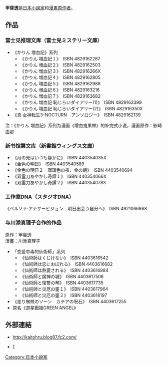 {{Japanese|japanese=甲斐 透|kana=かい とおる|romaji=Kai Tōru}}
'''甲斐透'''是[[日本|日本]][[小說家|小說家]]和[[漫畫原作者|漫畫原作者]]。

==作品==
===富士见推理文库（富士見ミステリー文庫）===
*《かりん 増血記》系列 
**《かりん 増血記１》　ISBN 4829162287 
**《かりん 増血記２》　ISBN 4829162503 
**《かりん 増血記３》　ISBN 482916266X 
**《かりん 増血記４》　ISBN 4829162805 
**《かりん 増血記５》　ISBN 4829162988 
**《かりん 増血記６》　ISBN 4829163216 
**《かりん 増血記７》　ISBN 4829163682 
**《かりん 増血記 恥じらいダイアリー(1)》　ISBN 4829163399 
**《かりん 増血記 恥じらいダイアリー(2)》　ISBN 482916350X 
* 《真·女神転生3-NOCTURN　アンソロジー》　ISBN 4829162139
;注：《かりん 増血記》系列为漫画《增血鬼果林》的补完式小说，漫画原作：影崎由那
===新书馆翼文库（新書館ウィングス文庫）===
*《月の光はいつも静かに》　ISBN 440354035X 
*《金色の明日》　ISBN 4403540589 
*《金色の明日２　瑠璃色の夜、金の朝》　ISBN 4403540694 
*《双霊刀あやかし奇譚１》　ISBN 440354066X 
*《双霊刀あやかし奇譚２》　ISBN 4403540783

===工作室DNA（スタジオDNA）=== 
《ペルソナ·アナザービジョン　明日出会う自分へ》　ISBN 4921066868
===与川添真理子合作的作品===
;原作：甲斐透
;漫畫：川添真理子
* 「恋愛中毒的仙術師」系列
**《仙術師はくじけない》　ISBN 4403616542 
**《仙術師は恋におぼれる》　ISBN 4403616682 
**《仙術師は熱愛される》　ISBN 4403616984 
**《仙術師と魔神の城》　ISBN 4403617506 
**《仙術師と復讐の琴》　ISBN 4403617735 
**《仙術師と災厄の壷１》　ISBN 4403617964 
**《仙術師と災厄の壷２》　ISBN 4403618197 
* 《走り蜘蛛のソーン　カテアの呪石》　ISBN 4403617255
* 原名《遊星戰姬GREEN ANGEL》

==外部連結==
* {{ja}}http://kaitohru.blog87.fc2.com/ {{Wayback|url=http://kaitohru.blog87.fc2.com/ |date=20080616072955 }}
* {{ja}}[http://d.hatena.ne.jp/keyword/%B9%C3%C8%E5%C6%A9] {{Wayback|url=http://d.hatena.ne.jp/keyword/%B9%C3%C8%E5%C6%A9 |date=20190615042724 }}

[[Category:日本小說家|Category:日本小說家]]